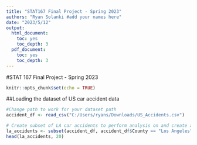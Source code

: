 ```yaml
---
title: "STAT167 Final Project - Spring 2023"
authors: "Ryan Solanki #add your names here"
date: "2023/5/12"
output:
  html_document:
    toc: yes
    toc_depth: 3
  pdf_document:
    toc: yes
    toc_depth: 3
---
```


#STAT 167 Final Project - Spring 2023

```r
knitr::opts_chunk$set(echo = TRUE)
```

##Loading the dataset of US car accident data
```r
#Change path to work for your dataset path
accident_df <- read_csv("C:/Users/ryans/Downloads/US_Accidents.csv")
```
```r
# Create subset of LA car accidents to perform analysis on and create a model
la_accidents <- subset(accident_df, accident_df$County == "Los Angeles")
head(la_accidents, 20)
```

